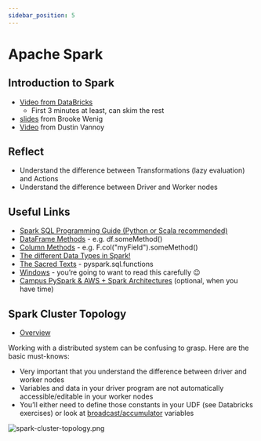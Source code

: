 ```yaml
---
sidebar_position: 5
---
```


# Apache Spark

## Introduction to Spark
* [Video from DataBricks](https://www.youtube.com/watch?v=p4PkA2huzVc)
  * First 3 minutes at least, can skim the rest
* [slides](https://brookewenig.com/SparkOverview.html#/) from Brooke Wenig
* [Video](https://www.youtube.com/watch?v=Ud6luYCkkMk&ab_channel=DustinVannoy) from Dustin Vannoy

## Reflect
* Understand the difference between Transformations (lazy evaluation) and Actions
* Understand the difference between Driver and Worker nodes

## Useful Links
* [Spark SQL Programming Guide (Python or Scala recommended)](http://spark.apache.org/docs/latest/sql-getting-started.html)
* [DataFrame Methods](http://spark.apache.org/docs/3.1.1/api/python/reference/pyspark.sql.html#dataframe-apis) - e.g. df.someMethod()
* [Column Methods](http://spark.apache.org/docs/3.1.1/api/python/reference/pyspark.sql.html#column-apis) - e.g. F.col("myField").someMethod()
* [The different Data Types in Spark!](http://spark.apache.org/docs/3.1.1/api/python/reference/pyspark.sql.html#data-types)
* [The Sacred Texts](http://spark.apache.org/docs/3.1.1/api/python/reference/pyspark.sql.html#functions) - pyspark.sql.functions
* [Windows](http://spark.apache.org/docs/3.1.1/api/python/reference/pyspark.sql.html#window) - you’re going to want to read this carefully 😉
* [Campus PySpark & AWS + Spark Architectures](https://www.udemy.com/course/pyspark-aws-master-big-data-with-pyspark-and-aws/) (optional, when you have time)

## Spark Cluster Topology
* [Overview](https://spark.apache.org/docs/latest/cluster-overview.html)

Working with a distributed system can be confusing to grasp. Here are the basic must-knows:
  * Very important that you understand the difference between driver and worker nodes 
  * Variables and data in your driver program are not automatically accessible/editable in your worker nodes 
  * You’ll either need to define those constants in your UDF (see Databricks exercises) or look at [broadcast/accumulator](https://spark.apache.org/docs/2.2.0/rdd-programming-guide.html#broadcast-variables) variables

<div style={{textAlign: 'center'}}>

![spark-cluster-topology.png](./assets/spark-cluster-topology.png)

</div>
